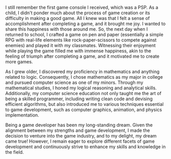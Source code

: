 I still remember the first game console I received, which was a PSP. As a child, I didn't ponder much about the process of game creation or its difficulty in making a good game. All I knew was that I felt a sense of accomplishment after completing a game, and it brought me joy. I wanted to share this happiness with those around me. So, the next day when I returned to school, I crafted a game on pen and paper (essentially a simple RPG with real-life elements like rock-paper-scissors to compete against enemies) and played it with my classmates. Witnessing their enjoyment while playing the game filled me with immense happiness, akin to the feeling of triumph after completing a game, and it motivated me to create more games.

As I grew older, I discovered my proficiency in mathematics and anything related to logic. Consequently, I chose mathematics as my major in college and pursued computer science as one of my minors. Through my mathematical studies, I honed my logical reasoning and analytical skills. Additionally, my computer science education not only taught me the art of being a skilled programmer, including writing clean code and devising efficient algorithms, but also introduced me to various techniques essential to game development, such as computer graphics, animation, and physics implementation.

Being a game developer has been my long-standing dream. Given the alignment between my strengths and game development, I made the decision to venture into the game industry, and to my delight, my dream came true! However, I remain eager to explore different facets of game development and continuously strive to enhance my skills and knowledge in the field.
